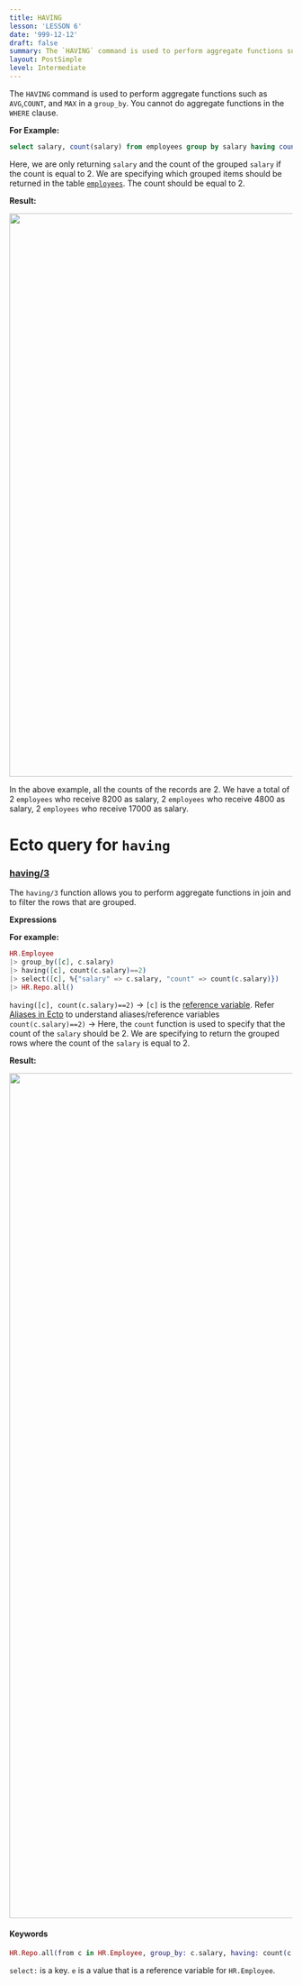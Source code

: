 ```yaml
---
title: HAVING
lesson: 'LESSON 6'
date: '999-12-12'
draft: false
summary: The `HAVING` command is used to perform aggregate functions such as `AVG`,`COUNT`, and `MAX`  in a `group_by`.
layout: PostSimple
level: Intermediate
---
```


The `HAVING` command is used to perform aggregate functions such as `AVG`,`COUNT`, and `MAX` in a `group_by`. You cannot do aggregate functions in the `WHERE` clause.

**For Example:**

```SQL
select salary, count(salary) from employees group by salary having count(salary) = 2;
```

Here, we are only returning `salary` and the count of the grouped `salary` if the count is equal to 2. We are specifying which grouped items should be returned in the table <a href="/blog/Introduction">`employees`</a>. The count should be equal to 2.

**Result:**

<img src="/static/images/Pastedimage20231116170204.png" width="1000" />

In the above example, all the counts of the records are 2. We have a total of 2 `employees` who receive 8200 as salary, 2 `employees` who receive 4800 as salary, 2 `employees` who receive 17000 as salary.

# Ecto query for `having`

### [having/3](https://hexdocs.pm/ecto/Ecto.Query.html#having/3)

The `having/3` function allows you to perform aggregate functions in join and to filter the rows that are grouped.

**Expressions**

**For example:**

```Elixir
HR.Employee
|> group_by([c], c.salary)
|> having([c], count(c.salary)==2)
|> select([c], %{"salary" => c.salary, "count" => count(c.salary)})
|> HR.Repo.all()
```

`having([c], count(c.salary)==2)` -> `[c]` is the <a href="/blog/Aliases in Ecto">reference variable</a>. Refer <a href="/blog/Aliases in Ecto">Aliases in Ecto</a> to understand aliases/reference variables
`count(c.salary)==2)` -> Here, the `count` function is used to specify that the count of the `salary` should be 2. We are specifying to return the grouped rows where the count of the `salary` is equal to 2.

**Result:**

<img src="/static/images/Pastedimage20231116170926.png" width="1500" />

#### Keywords

```Elixir
HR.Repo.all(from c in HR.Employee, group_by: c.salary, having: count(c.salary)==2, select: %{"salary" => c.salary, "count" => count(c.job_id)})
```

`select:` is a key. `e` is a value that is a reference variable for `HR.Employee`.
